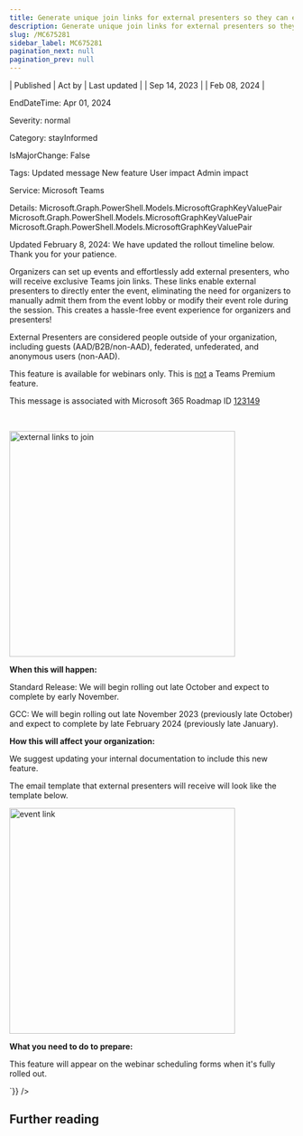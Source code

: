 ```yaml
---
title: Generate unique join links for external presenters so they can easily join events
description: Generate unique join links for external presenters so they can easily join events
slug: /MC675281
sidebar_label: MC675281
pagination_next: null
pagination_prev: null
---
```



| Published | Act by | Last updated |
| Sep 14, 2023 |  | Feb 08, 2024 |

EndDateTime: Apr 01, 2024

Severity: normal

Category: stayInformed

IsMajorChange: False

Tags: Updated message New feature User impact Admin impact

Service: Microsoft Teams

Details: Microsoft.Graph.PowerShell.Models.MicrosoftGraphKeyValuePair Microsoft.Graph.PowerShell.Models.MicrosoftGraphKeyValuePair Microsoft.Graph.PowerShell.Models.MicrosoftGraphKeyValuePair

<div dangerouslySetInnerHTML={{__html:`
<p style="">Updated February 8, 2024: We have updated the rollout timeline below. Thank you for your patience.</p><p style="">Organizers can set up events and effortlessly add external presenters, who will receive exclusive Teams join links. These links enable external presenters to directly enter the event, eliminating the need for organizers to manually admit them from the event lobby or modify their event role during the session. This creates a hassle-free event experience for organizers and presenters!<br></p><p>External Presenters are considered people outside of your organization, including guests (AAD/B2B/non-AAD), federated, unfederated, and anonymous users (non-AAD). 
</p><p>This feature is available for webinars only. This is <u>not</u>&nbsp;a Teams Premium feature.</p><p>This message is associated with Microsoft 365 Roadmap ID <a href="https://www.microsoft.com/microsoft-365/roadmap?filters=&amp;searchterms=123149" target="_blank">123149</a></p><br><p></p><p><img src="https://img-prod-cms-rt-microsoft-com.akamaized.net/cms/api/am/imageFileData/RW1bkSL?ver=a18f" style="width: 400px;" alt="external links to join"><br></p>
<p><b>When this will happen:</b></p><p>Standard Release: We will begin rolling out late October and expect to complete by early November.</p><p>GCC: We will begin rolling out late November 2023 (previously late October) and expect to complete by late February 2024 (previously late January).</p><p><b>How this will affect your organization:</b></p>

<p>We suggest updating your internal documentation to include this new feature.&nbsp;&nbsp;</p><p>The email template that external presenters will receive will look like the template below.&nbsp;</p><p><img src="https://img-prod-cms-rt-microsoft-com.akamaized.net/cms/api/am/imageFileData/RW1bkSI?ver=f4f7" style="width: 400px;" alt="event link"><br>
</p><p><b>What you need to do to prepare:</b></p>
<p>This feature will appear on the webinar scheduling forms when it's fully rolled out.&nbsp;</p>
`}} />

## Further reading
